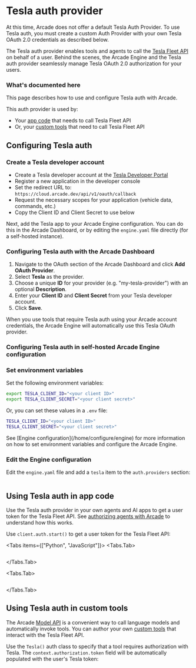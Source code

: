 
# Tesla auth provider

<Note>
  At this time, Arcade does not offer a default Tesla Auth Provider. To use
  Tesla auth, you must create a custom Auth Provider with your own Tesla
  OAuth 2.0 credentials as described below.
</Note>

The Tesla auth provider enables tools and agents to call the [Tesla Fleet API](https://developer.tesla.com/docs/fleet-api/getting-started/what-is-fleet-api) on behalf of a user. Behind the scenes, the Arcade Engine and the Tesla auth provider seamlessly manage Tesla OAuth 2.0 authorization for your users.

### What's documented here

This page describes how to use and configure Tesla auth with Arcade.

This auth provider is used by:

- Your [app code](#using-tesla-auth-in-app-code) that needs to call Tesla Fleet API
- Or, your [custom tools](#using-tesla-auth-in-custom-tools) that need to call Tesla Fleet API

## Configuring Tesla auth

### Create a Tesla developer account

- Create a Tesla developer account at the [Tesla Developer Portal](https://developer.tesla.com/)
- Register a new application in the developer console
- Set the redirect URL to: `https://cloud.arcade.dev/api/v1/oauth/callback`
- Request the necessary scopes for your application (vehicle data, commands, etc.)
- Copy the Client ID and Client Secret to use below

Next, add the Tesla app to your Arcade Engine configuration. You can do this in the Arcade Dashboard, or by editing the `engine.yaml` file directly (for a self-hosted instance).

### Configuring Tesla auth with the Arcade Dashboard

1. Navigate to the OAuth section of the Arcade Dashboard and click **Add OAuth Provider**.
2. Select **Tesla** as the provider.
3. Choose a unique **ID** for your provider (e.g. "my-tesla-provider") with an optional **Description**.
4. Enter your **Client ID** and **Client Secret** from your Tesla developer account.
5. Click **Save**.

When you use tools that require Tesla auth using your Arcade account credentials, the Arcade Engine will automatically use this Tesla OAuth provider.

### Configuring Tesla auth in self-hosted Arcade Engine configuration

<Steps>

### Set environment variables

Set the following environment variables:

```bash
export TESLA_CLIENT_ID="<your client ID>"
export TESLA_CLIENT_SECRET="<your client secret>"
```

Or, you can set these values in a `.env` file:

```bash
TESLA_CLIENT_ID="<your client ID>"
TESLA_CLIENT_SECRET="<your client secret>"
```

<Tip>
  See [Engine configuration](/home/configure/engine) for more information on how
  to set environment variables and configure the Arcade Engine.
</Tip>

### Edit the Engine configuration

Edit the `engine.yaml` file and add a `tesla` item to the `auth.providers` section:

```yaml file=<rootDir>/examples/code/integrations/tesla/config_provider.engine.yaml {3-9}

```

</Steps>

## Using Tesla auth in app code

Use the Tesla auth provider in your own agents and AI apps to get a user token for the Tesla Fleet API. See [authorizing agents with Arcade](/home/auth/how-arcade-helps) to understand how this works.

Use `client.auth.start()` to get a user token for the Tesla Fleet API:

<Tabs items={["Python", "JavaScript"]}>
<Tabs.Tab>

```python file=<rootDir>/examples/code/integrations/tesla/custom_auth.py {8-12}

```

</Tabs.Tab>

<Tabs.Tab>

```javascript file=<rootDir>/examples/code/integrations/tesla/custom_auth.js {8-10}

```

</Tabs.Tab>

</Tabs>

## Using Tesla auth in custom tools

The Arcade [Model API](/home/use-tools/call-tools-with-models) is a convenient way to call language models and automatically invoke tools. You can author your own [custom tools](/home/build-tools/create-a-toolkit) that interact with the Tesla Fleet API.

Use the `Tesla()` auth class to specify that a tool requires authorization with Tesla. The `context.authorization.token` field will be automatically populated with the user's Tesla token:

```python file=<rootDir>/examples/code/integrations/tesla/custom_tool.py {5-6,9-13,23}

```